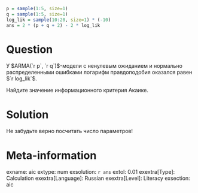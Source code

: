 ```r
p = sample(1:5, size=1)
q = sample(1:5, size=1)
log_lik = sample(10:20, size=1) * (-10)
ans = 2 * (p + q + 2) - 2 * log_lik
```

Question
========

У $ARMA(`r p`, `r q`)$-модели с ненулевым ожиданием и нормально распределенными ошибками логарифм правдоподобия оказался равен $`r log_lik`$. 

Найдите значение информационного критерия Акаике. 

Solution
========

Не забудьте верно посчитать число параметров!

Meta-information
================
exname: aic
extype: num
exsolution: `r ans`
extol: 0.01
exextra[Type]: Calculation
exextra[Language]: Russian
exextra[Level]: Literacy
exsection: aic
